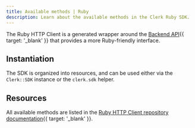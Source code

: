 ```yaml
---
title: Available methods | Ruby
description: Learn about the available methods in the Clerk Ruby SDK.
---
```


The Ruby HTTP Client is a generated wrapper around the [Backend API](/docs/reference/backend-api){{ target: '_blank' }} that provides a more Ruby-friendly interface.

## Instantiation

The SDK is organized into resources, and can be used either via the `Clerk::SDK` instance or the `clerk.sdk` helper.

## Resources

All available methods are listed in the [Ruby HTTP Client repository documentation](https://github.com/clerk/clerk-ruby-http-client/){{ target: '_blank' }}.

